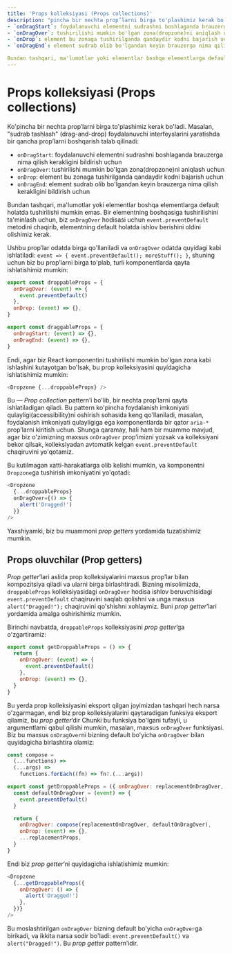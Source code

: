 ```yaml
---
title: 'Props kolleksiyasi (Props collections)'
description: "pincha bir nechta prop’larni birga to'plashimiz kerak bo'ladi. Masalan, "sudrab tashlash" (drag-and-drop) foydalanuvchi interfeyslarini yaratishda bir qancha prop’larni boshqarish talab qilinadi:
- `onDragStart`: foydalanuvchi elementni sudrashni boshlaganda brauzerga nima qilish kerakligini bildirish uchun
- `onDragOver`: tushirilishi mumkin bo'lgan zona(dropzone)ni aniqlash uchun
- `onDrop`: element bu zonaga tushirilganda qandaydir kodni bajarish uchun
- `onDragEnd`: element sudrab olib bo'lgandan keyin brauzerga nima qilish kerakligini bildirish uchun

Bundan tashqari, ma'lumotlar yoki elementlar boshqa elementlarga default holatda tushirilishi mumkin emas. Bir elementning boshqasiga tushirilishini ta'minlash uchun, biz `onDragOver` hodisasi uchun `event.preventDefault` metodini chaqirib, elementning default holatda ishlov berishini oldini olishimiz kerak."
---
```


# Props kolleksiyasi (Props collections)

Ko'pincha bir nechta prop’larni birga to'plashimiz kerak bo'ladi. Masalan, "sudrab tashlash" (drag-and-drop) foydalanuvchi interfeyslarini yaratishda bir qancha prop’larni boshqarish talab qilinadi:

- `onDragStart`: foydalanuvchi elementni sudrashni boshlaganda brauzerga nima qilish kerakligini bildirish uchun
- `onDragOver`: tushirilishi mumkin bo'lgan zona(dropzone)ni aniqlash uchun
- `onDrop`: element bu zonaga tushirilganda qandaydir kodni bajarish uchun
- `onDragEnd`: element sudrab olib bo'lgandan keyin brauzerga nima qilish kerakligini bildirish uchun

Bundan tashqari, ma'lumotlar yoki elementlar boshqa elementlarga default holatda tushirilishi mumkin emas. Bir elementning boshqasiga tushirilishini ta'minlash uchun, biz `onDragOver` hodisasi uchun `event.preventDefault` metodini chaqirib, elementning default holatda ishlov berishini oldini olishimiz kerak.

Ushbu prop’lar odatda birga qo'llaniladi va `onDragOver` odatda quyidagi kabi ishlatiladi: `event => { event.preventDefault(); moreStuff(); }`, shuning uchun biz bu prop’larni birga to'plab, turli komponentlarda qayta ishlatishimiz mumkin:

```js copy
export const droppableProps = {
  onDragOver: (event) => {
    event.preventDefault()
  },
  onDrop: (event) => {},
}

export const draggableProps = {
  onDragStart: (event) => {},
  onDragEnd: (event) => {},
}
```

Endi, agar biz React komponentini tushirilishi mumkin bo'lgan zona kabi ishlashini kutayotgan bo'lsak, bu prop kolleksiyasini quyidagicha ishlatishimiz mumkin:

```js copy
<Dropzone {...droppableProps} />
```

Bu — _Prop collection_ pattern’i bo'lib, bir nechta prop’larni qayta ishlatiladigan qiladi. Bu pattern ko'pincha foydalanish imkoniyati qulayligi(accessibility)ni oshirish sohasida keng qo'llaniladi, masalan, foydalanish imkoniyati qulayligiga ega komponentlarda bir qator `aria-*` prop’larni kiritish uchun. Shunga qaramay, hali ham bir muammo mavjud, agar biz o'zimizning maxsus `onDragOver` prop’imizni yozsak va kolleksiyani bekor qilsak, kolleksiyadan avtomatik kelgan `event.preventDefault` chaqiruvini yo'qotamiz.

Bu kutilmagan xatti-harakatlarga olib kelishi mumkin, va komponentni `Dropzone`ga tushirish imkoniyatini yo'qotadi:

```js copy
<Dropzone
  {...droppableProps}
  onDragOver={() => {
    alert('Dragged!')
  }}
/>
```

Yaxshiyamki, biz bu muammoni _prop getters_ yordamida tuzatishimiz mumkin.

## Props oluvchilar (Prop getters)

_Prop getter_’lari aslida prop kolleksiyalarini maxsus prop’lar bilan kompozitsiya qiladi va ularni birga birlashtiradi. Bizning misolimizda, `droppableProps` kolleksiyasidagi `onDragOver` hodisa ishlov beruvchisidagi `event.preventDefault` chaqiruvini saqlab qolishni va unga maxsus `alert("Dragged!");` chaqiruvini qo'shishni xohlaymiz. Buni _prop getter_’lari yordamida amalga oshirishimiz mumkin.

Birinchi navbatda, `droppableProps` kolleksiyasini _prop getter_’ga o'zgartiramiz:

```js copy
export const getDroppableProps = () => {
  return {
    onDragOver: (event) => {
      event.preventDefault()
    },
    onDrop: (event) => {},
  }
}
```

Bu yerda prop kolleksiyasini eksport qilgan joyimizdan tashqari hech narsa o'zgarmagan, endi biz prop kolleksiyalarini qaytaradigan funksiya eksport qilamiz, bu _prop getter_’dir Chunki bu funksiya bo'lgani tufayli, u argumentlarni qabul qilishi mumkin, masalan, maxsus `onDragOver` funksiyasi. Biz bu maxsus `onDragOver`ni bizning default bo'yicha `onDragOver` bilan quyidagicha birlashtira olamiz:

```js copy
const compose =
  (...functions) =>
  (...args) =>
    functions.forEach((fn) => fn?.(...args))

export const getDroppableProps = ({ onDragOver: replacementOnDragOver, ...replacementProps }) => {
  const defaultOnDragOver = (event) => {
    event.preventDefault()
  }

  return {
    onDragOver: compose(replacementOnDragOver, defaultOnDragOver),
    onDrop: (event) => {},
    ...replacementProps,
  }
}
```

Endi biz _prop getter_’ni quyidagicha ishlatishimiz mumkin:

```js copy
<Dropzone
  {...getDroppableProps({
    onDragOver: () => {
      alert('Dragged!')
    },
  })}
/>
```

Bu moslashtirilgan `onDragOver` bizning default bo'yicha `onDragOver`ga birikadi, va ikkita narsa sodir bo'ladi: `event.preventDefault()` va `alert("Dragged!")`. Bu _prop getter_ pattern’idir.
